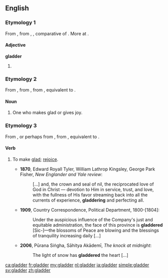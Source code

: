 ==English==

===Etymology 1===
From {{etyl|enm|en}} {{term|gladere|lang=enm}}, from {{etyl|ang|en}} {{term|glædra|pos=adj|lang=ang}}, {{term|glador|pos=adverb|lang=ang}}, comparative of {{term|glæd||glad, shining, bright|lang=ang}}. More at {{l|en|glad}}.

====Adjective====
'''gladder'''

# {{en-comparative of|glad}}

===Etymology 2===
From {{etyl|enm|en}} {{term|glader|lang=enm}}, from {{etyl|ang|en}} {{term/t|ang|*gladere||gladder}}, from {{term|gladian||to make glad|lang=ang}}, equivalent to {{suffix|glad|er}}.

====Noun====
{{en-noun}}

# One who makes glad or gives joy.
#: {{rfquotek|Chaucer}}

===Etymology 3===
From {{term|gladder||one who makes glad|lang=en}}, or perhaps from {{etyl|enm|en}} {{term/t|enm|*gladderen}}, from {{etyl|ang|en}} {{term/t|ang|*gladrian||to make glad}}, equivalent to {{suffix|glad|er|t2=fequentative suffix}}.

====Verb====
{{en-verb}}

# {{context|transitive|lang=en}} To make [[glad]]; [[rejoice]].
#*'''1870''', Edward Royall Tyler, William Lathrop Kingsley, George Park Fisher, ''New Englander and Yale review'':
#*: [...] and, the crown and seal of nil, the reciprocated love of God in Christ — devotion to Him in service, trust, and love, with the fullness of His favor streaming back into all the currents of experience, '''gladdering''' and perfecting all.
#*'''1909''', Country Correspondence, Political Department, 1800-[1804]:
#*: Under the auspicious influence of the Company's just and equitable administration, the face of this province is '''gladdered''' [Sic-]—the blossoms of Peace are blowing and the blessings of tranquility increasing daily [...]
#*'''2006''', Pūrana Siṅgha, Sāhitya Akādemī, ''The knock at midnight'':
#*: The light of snow has '''gladdered''' the heart [...]


{{Webster 1913}}

[[ca:gladder]]
[[fr:gladder]]
[[my:gladder]]
[[nl:gladder]]
[[ja:gladder]]
[[simple:gladder]]
[[sv:gladder]]
[[zh:gladder]]